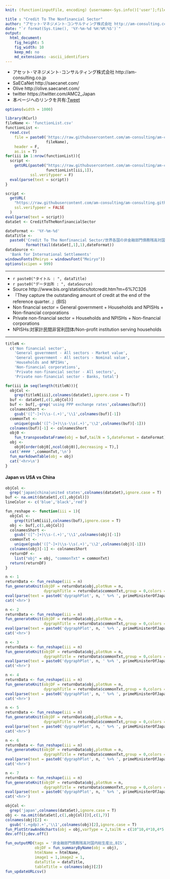 ```yaml
---
knit: (function(inputFile, encoding) {username<-Sys.info()['user'];fileName<-'defaultPath.csv';pathToFile <-paste0('C:/Users/', username,'/Desktop/pathToCSV/');setwd(pathToFile);buf0<-read.csv(fileName,header = F,skip = 0,stringsAsFactor = F,check.names = F,fileEncoding = 'utf-8');timeStamp<-format(Sys.time(),'%Y%m%d%H%M%S');htmlName<-'CreditToTheNonfinancialSector';rmarkdown::render(inputFile, encoding = encoding, output_file = paste0('C:/Users/',username,buf0[2,1],'charts/','am-consulting.co.jp-',htmlName,'.html')) })

title : "Credit To The Nonfinancial Sector"
author: "アセット･マネジメント･コンサルティング株式会社 http://am-consulting.co.jp"
date: "`r format(Sys.time(), '%Y-%m-%d %H:%M:%S')`"
output: 
  html_document:
    fig_height: 5
    fig_width: 10
    keep_md: no
    md_extensions: -ascii_identifiers 
---
```

<link href="http://knowledgevault.saecanet.com/components/rmarkdown-html.css" rel="stylesheet">
<script src="http://knowledgevault.saecanet.com/components/JavascriptCode.js"></script>
<style>.main-container {max-width : 1000px;}</style>

- アセット･マネジメント･コンサルティング株式会社 http://am-consulting.co.jp
- SaECaNet http://saecanet.com/
- Olive http://olive.saecanet.com/
- twitter https://twitter.com/AMC2_Japan
- 本ページへのリンクを共有:<a href="https://twitter.com/share" class="twitter-share-button" data-via="AMC2_Japan" data-size="large">Tweet</a> <script>!function(d,s,id){var js,fjs=d.getElementsByTagName(s)[0],p=/^http:/.test(d.location)?'http':'https';if(!d.getElementById(id)){js=d.createElement(s);js.id=id;js.src=p+'://platform.twitter.com/widgets.js';fjs.parentNode.insertBefore(js,fjs);}}(document, 'script', 'twitter-wjs');</script>

```r
options(width = 1000)
```

```r
library(RCurl)
fileName <- 'functionList.csv'
functionList <-
  read.csv(
    file = paste0('https://raw.githubusercontent.com/am-consulting/am-consulting.github.io/master/csv/',
                  fileName),
    header = F,
    as.is = T)
for(iii in 1:nrow(functionList)){
  script <- 
    getURL(paste0("https://raw.githubusercontent.com/am-consulting/am-consulting.github.io/master/", 
                  functionList[iii,1]),
           ssl.verifypeer = F)
  eval(parse(text = script))
}
```

```r
script <-
  getURL(
    "https://raw.githubusercontent.com/am-consulting/am-consulting.github.io/master/importCreditToTheNonfinancialSector.r",
    ssl.verifypeer = FALSE
  )
eval(parse(text = script))
dataSet <- CreditToTheNonfinancialSector
```

```r
dateFormat <- '%Y-%m-%d'
dataTitle <- 
  paste0('Credit To The Nonfinancial Sector/世界各国の非金融部門債務残高対国内総生産比:',
         format(tail(dataSet[,1],1),dateFormat))
dataSource <- 
  'Bank for International Settlements'
windowsFonts(Meiryo = windowsFont("Meiryo"))
options(scipen = 999)
```

***

- `r paste0("タイトル : ", dataTitle)`
- `r paste0("データ出所 : ", dataSource)`
- Source http://www.bis.org/statistics/totcredit.htm?m=6%7C326
- 『They capture the outstanding amount of credit at the end of the reference quarter. 』(BIS)
- Non financial sector =  General government + Households and NPISHs + Non-financial corporations
- Private non-financial sector = Households and NPISHs + Non-financial corporations
- NPISHs:対家計民間非営利団体/Non-profit institution serving households 

***

```r
titleN <-
  c('Non financial sector',
    'General government - All sectors - Market value',
    'General government - All sectors - Nominal value',
    'Households and NPISHs',
    'Non-financial corporations',
    'Private non-financial sector - All sectors',
    'Private non-financial sector - Banks, total')
```

```r
for(iii in seq(length(titleN))){
  objCol <- 
    grep(titleN[iii],colnames(dataSet),ignore.case = T)
  buf <- dataSet[,c(1,objCol)]
  buf <- buf[,-grep('using PPP exchange rates',colnames(buf))]
  colnamesShort <- 
    gsub('([^-]+)\\s-(.+)','\\1',colnames(buf)[-1])
  commonTxt <- 
    unique(gsub('([^-]+)\\s-\\s(.+)','\\2',colnames(buf)[-1]))
  colnames(buf)[-1] <- colnamesShort
  obj0 <- 
    fun_transposeDataFrame(obj = buf,tailN = 5,dateFormat = dateFormat)
  obj <-
    obj0[order(obj0[,ncol(obj0)],decreasing = T),]
  cat('#### ',commonTxt,'\n')
  fun_markdownTable(obj = obj)
  cat('<hr>\n')
}
```

#### Japan vs USA vs China

```r
objCol <- 
  grep('japan|china|united states',colnames(dataSet),ignore.case = T)
buf <- na.omit(dataSet[,c(1,objCol)])
lineColor <- c('blue','black','red')
```

```r
fun_reshape <- function(iii = 1){
  objCol <- 
    grep(titleN[iii],colnames(buf),ignore.case = T)
  obj <- buf[,c(1,objCol)]
  colnamesShort <- 
    gsub('([^-]+)\\s-(.+)','\\1',colnames(obj)[-1])
  commonTxt <- 
    unique(gsub('([^-]+)\\s-\\s(.+)','\\2',colnames(obj)[-1]))
  colnames(obj)[-1] <- colnamesShort
  returnDF <-
    list("obj" = obj, "commonTxt" = commonTxt)
  return(returnDF)
}
```

```r
n <- 1
returnData <- fun_reshape(iii = n)
fun_generateKnit(objDF = returnData$obj,plotNum = n,
                 dygraphTitle = returnData$commonTxt,group = 0,colors = lineColor)
eval(parse(text = paste0('dygraphPlot', n, ' %>% ', primeMinisterOfJapan_dygraph)))
cat('<hr>')
```

```r
n <- 2
returnData <- fun_reshape(iii = n)
fun_generateKnit(objDF = returnData$obj,plotNum = n,
                 dygraphTitle = returnData$commonTxt,group = 0,colors = lineColor)
eval(parse(text = paste0('dygraphPlot', n, ' %>% ', primeMinisterOfJapan_dygraph)))
cat('<hr>')
```

```r
n <- 3
returnData <- fun_reshape(iii = n)
fun_generateKnit(objDF = returnData$obj,plotNum = n,
                 dygraphTitle = returnData$commonTxt,group = 0,colors = lineColor)
eval(parse(text = paste0('dygraphPlot', n, ' %>% ', primeMinisterOfJapan_dygraph)))
cat('<hr>')
```

```r
n <- 4
returnData <- fun_reshape(iii = n)
fun_generateKnit(objDF = returnData$obj,plotNum = n,
                 dygraphTitle = returnData$commonTxt,group = 0,colors = lineColor)
eval(parse(text = paste0('dygraphPlot', n, ' %>% ', primeMinisterOfJapan_dygraph)))
cat('<hr>')
```

```r
n <- 5
returnData <- fun_reshape(iii = n)
fun_generateKnit(objDF = returnData$obj,plotNum = n,
                 dygraphTitle = returnData$commonTxt,group = 0,colors = lineColor)
eval(parse(text = paste0('dygraphPlot', n, ' %>% ', primeMinisterOfJapan_dygraph)))
cat('<hr>')
```

```r
n <- 6
returnData <- fun_reshape(iii = n)
fun_generateKnit(objDF = returnData$obj,plotNum = n,
                 dygraphTitle = returnData$commonTxt,group = 0,colors = lineColor)
eval(parse(text = paste0('dygraphPlot', n, ' %>% ', primeMinisterOfJapan_dygraph)))
cat('<hr>')
```

```r
n <- 7
returnData <- fun_reshape(iii = n)
fun_generateKnit(objDF = returnData$obj,plotNum = n,
                 dygraphTitle = returnData$commonTxt,group = 0,colors = lineColor)
eval(parse(text = paste0('dygraphPlot', n, ' %>% ', primeMinisterOfJapan_dygraph)))
cat('<hr>')
```

```r
objCol <- 
  grep('japan',colnames(dataSet),ignore.case = T)
obj <- na.omit(dataSet[,c(1,objCol)])[,c(1,7)]
colnames(obj)[2] <- 
  gsub('(.+gdp).+','\\1',colnames(obj)[2],ignore.case = T)
fun_PlotStrawAnd4charts(obj = obj,varType = 2,tailN = c(10^10,4*10,4*5,4*3),dateFormat = dateFormat)
dev.off();dev.off()
```

```r
fun_outputMD(tags = '非金融部門債務残高対国内総生産比,BIS',
             objDF = fun_summaryByName(obj = obj),
             htmlName = htmlName,
             image1 = 1,image2 = 1,
             dataTitle = dataTitle,
             tableTitle = colnames(obj)[2])
fun_updateURLcsv()
```

<script>MakeNegative();</script>
<script>
  (function(i,s,o,g,r,a,m){i['GoogleAnalyticsObject']=r;i[r]=i[r]||function(){
  (i[r].q=i[r].q||[]).push(arguments)},i[r].l=1*new Date();a=s.createElement(o),
  m=s.getElementsByTagName(o)[0];a.async=1;a.src=g;m.parentNode.insertBefore(a,m)
  })(window,document,'script','https://www.google-analytics.com/analytics.js','ga');

  ga('create', 'UA-3077339-5', 'auto');
  ga('send', 'pageview');

</script>
